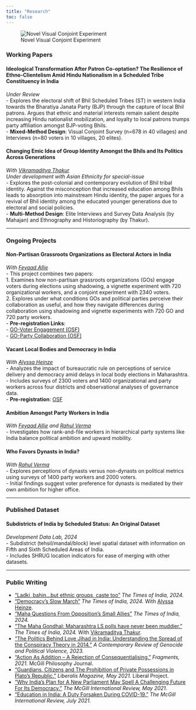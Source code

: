---
title: "Research"
toc: false
---

![Novel Visual Conjoint Experiment](files/conjoint_combo.jpg)

### Working Papers

#### **Ideological Transformation After Patron Co-optation? The Resilience of Ethno-Clientelism Amid Hindu Nationalism in a Scheduled Tribe Constituency in India**

*Under Review*\
- Explores the electoral shift of Bhil Scheduled Tribes (ST) in western India towards the Bharatiya Janata Party (BJP) through the capture of local Bhil patrons. Argues that ethnic and material interests remain salient despite increasing Hindu nationalist mobilization, and loyalty to local patrons trumps party affiliation amongst BJP-voting Bhils.\
- **Mixed-Method Design**: Visual Conjoint Survey (n=678 in 40 villages) and Interviews (n=80 voters in 10 villages, 20 elites).

#### **Changing Emic Idea of Group Identity Amongst the Bhils and Its Politics Across Generations**

*With [Vikramaditya Thakur](https://www.udel.edu/academics/colleges/cas/units/departments/anthropology/our-people/vikramaditya-thakur/)*\
*Under development with Asian Ethnicity for special-issue*\
- Explores the post-colonial and contemporary evolution of Bhil tribal identity. Against the misconception that increased education among Bhils leads to absorption into mainstream Hindu identity, the paper argues for a revival of Bhil identity among the educated younger generations due to electoral and social policies.\
- **Multi-Method Design**: Elite Interviews and Survey Data Analysis (by Mahajan) and Ethnography and Historiography (by Thakur).

------------------------------------------------------------------------

### Ongoing Projects

#### **Non-Partisan Grassroots Organizations as Electoral Actors in India**

*With [Feyaad Allie](https://www.feyaadallie.com/)*\
- This project combines two papers:\
1. Examines how non-partisan grassroots organizations (GOs) engage voters during elections using shadowing, a vignette experiment with 720 organizational workers, and a conjoint experiment with 2340 voters.\
2. Explores under what conditions GOs and political parties perceive their collaboration as useful, and how they navigate differences during collaboration using shadowing and vignette experiments with 720 GO and 720 party workers.\
- **Pre-registration Links**:\
- [GO-Voter Engagement (OSF)](https://osf.io/9buxy)\
- [GO-Party Collaboration (OSF)](https://osf.io/xnkqwa)

#### **Vacant Local Bodies and Democracy in India**

*With [Alyssa Heinze](https://alyssaheinze.github.io/)*\
- Analyzes the impact of bureaucratic rule on perceptions of service delivery and democracy amid delays in local body elections in Maharashtra.\
- Includes surveys of 2300 voters and 1400 organizational and party workers across four districts and observational analyses of governance data.\
- **Pre-registration**: [OSF](https://osf.io/2nkz8)

#### **Ambition Amongst Party Workers in India**

*With [Feyaad Allie](https://www.feyaadallie.com/) and [Rahul Verma](https://cprindia.org/people/rahul-verma/)*\
- Investigates how rank-and-file workers in hierarchical party systems like India balance political ambition and upward mobility.

#### **Who Favors Dynasts in India?**

*With [Rahul Verma](https://cprindia.org/people/rahul-verma/)*\
- Explores perceptions of dynasts versus non-dynasts on political metrics using surveys of 1400 party workers and 2000 voters.\
- Initial findings suggest voter preference for dynasts is mediated by their own ambition for higher office.

------------------------------------------------------------------------

### Published Dataset

#### **Subdistricts of India by Scheduled Status: An Original Dataset**

*Development Data Lab, 2024*\
- Subdistrict (tehsil/mandal/block) level spatial dataset with information on Fifth and Sixth Scheduled Areas of India.\
- Includes SHRUG location indicators for ease of merging with other datasets.

------------------------------------------------------------------------

### Public Writing

-   ["Ladki, bahin…but ethnic groups, caste too"](https://timesofindia.indiatimes.com/blogs/toi-edit-page/ladki-bahinbut-ethnic-groups-caste-too/) *The Times of India, 2024.*\
-   ["Democracy's Slow March"](https://timesofindia.indiatimes.com/blogs/toi-edit-page/democracy-on-a-slow-march/) *The Times of India, 2024.* With [Alyssa Heinze](https://alyssaheinze.github.io/).\
-   ["Maha Questions From Opposition's Small Allies"](https://timesofindia.indiatimes.com/blogs/toi-edit-page/maha-questions-from-oppositions-small-allies/) *The Times of India, 2024.*\
-   ["The Maha Gondhal: Maharashtra LS polls have never been muddier."](https://timesofindia.indiatimes.com/india/the-maha-gondhal/articleshow/110155097.cms) *The Times of India, 2024.* With [Vikramaditya Thakur](https://www.udel.edu/academics/colleges/cas/units/departments/anthropology/our-people/vikramaditya-thakur/).\
-   ["The Politics Behind Love Jihad in India: Understanding the Spread of the Conspiracy Theory in 2014."](https://crgreview.com/the-politics-behind-love-jihad-in-indiaunderstanding-the-spread-of-the-conspiracy-theory-in-2014/) *A Contemporary Review of Genocide and Political Violence, 2023.*\
-   ["Action As Addition – A Rejection of Consequentialising."](https://00ff1226-c9ea-453e-baa6-e67819b43f30.filesusr.com/ugd/bc8784_cc48e86634aa4c4ca45aac27c1a3ee11.pdf) *Fragments, 2021.* McGill Philosophy Journal.\
-   ["Guardians, Citizens and The Prohibition of Private Possessions in Plato’s Republic."](https://mppsm15.medium.com/guardians-citizens-and-the-prohibition-of-private-possessions-in-platos-republic-bc97976abd9) *Liberalis Magazine, May 2021.* Liberal Project.\
-   ["Why India’s Plan for A New Parliament May Spell A Challenging Future For Its Democracy."](https://www.mironline.ca/why-indias-plan-for-a-new-parliament-may-spell-a-challenging-future-for-its-democracy/) *The McGill International Review, May 2021.*\
-   ["Education in India: A Duty Forsaken During COVID-19."](https://www.mironline.ca/education-in-india-a-right-forsaken-during-covid-19/) *The McGill International Review, July 2021.*
